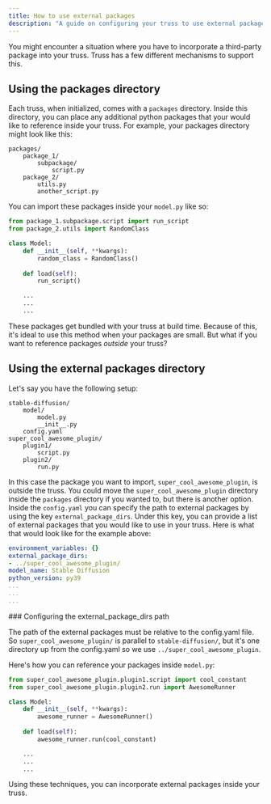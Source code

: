 ```yaml
---
title: How to use external packages
description: "A guide on configuring your truss to use external packages"
---
```


You might encounter a situation where you have to incorporate a third-party package into your truss. Truss has a few different mechanisms to support this.

## Using the packages directory

Each truss, when initialized, comes with a `packages` directory. Inside this directory, you can place any additional python packages that your would like to reference inside your truss.
For example, your packages directory might look like this:

```
packages/
    package_1/
        subpackage/
            script.py
    package_2/
        utils.py
        another_script.py
```

You can import these packages inside your `model.py` like so:

```python model.py
from package_1.subpackage.script import run_script
from package_2.utils import RandomClass

class Model:
    def __init__(self, **kwargs):
        random_class = RandomClass()
    
    def load(self):
        run_script()

    ...
    ...
    ...
```

These packages get bundled with your truss at build time. Because of this, it's ideal to use this method when your packages are small.
But what if you want to reference packages *outside* your truss?

## Using the external packages directory

Let's say you have the following setup:

```
stable-diffusion/
    model/
        model.py
        __init__.py
    config.yaml
super_cool_awesome_plugin/
    plugin1/
        script.py
    plugin2/
        run.py
```

In this case the package you want to import, `super_cool_awesome_plugin`, is outside the truss. You could move the `super_cool_awesome_plugin` directory inside the `packages` directory if you wanted to, but there is another option.
Inside the `config.yaml` you can specify the path to external packages by using the key `external_package_dirs`. Under this key, you can provide a list of external packages that you would like to use in your truss.
Here is what that would look like for the example above:

```yaml config.yaml
environment_variables: {}
external_package_dirs:
- ../super_cool_awesome_plugin/
model_name: Stable Diffusion
python_version: py39
...
...
...
```

<Tip>
### Configuring the external_package_dirs path

The path of the external packages must be relative to the config.yaml file. 
So `super_cool_awesome_plugin/` is parallel to `stable-diffusion/`, but it's one directory up from the config.yaml so we use `../super_cool_awesome_plugin`.

</Tip>

Here's how you can reference your packages inside `model.py`:

```python model.py
from super_cool_awesome_plugin.plugin1.script import cool_constant
from super_cool_awesome_plugin.plugin2.run import AwesomeRunner

class Model:
    def __init__(self, **kwargs):
        awesome_runner = AwesomeRunner()
    
    def load(self):
        awesome_runner.run(cool_constant)

    ...
    ...
    ...
```

Using these techniques, you can incorporate external packages inside your truss.
